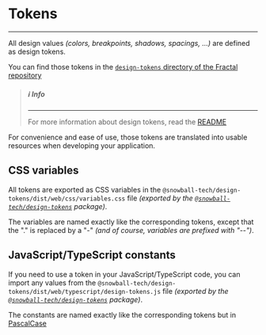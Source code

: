 
<Meta title="Atoms/Tokens" />

# Tokens

---

All design values _(colors, breakpoints, shadows, spacings, ...)_ are defined as
design tokens.

You can find those tokens in the
[`design-tokens` directory of the Fractal repository](https://github.com/snowball-tech/fractal/tree/main/packages/design-tokens)

> ##### ℹ️ Info
>
> ---
>
> For more information about design tokens, read the
> [README](https://github.com/snowball-tech/fractal/blob/main/packages/design-tokens/README.md)

For convenience and ease of use, those tokens are translated into usable
resources when developing your application.

## CSS variables

All tokens are exported as CSS variables in the
`@snowball-tech/design-tokens/dist/web/css/variables.css` file
_(exported by the
[`@snowball-tech/design-tokens`](https://www.npmjs.com/package/@snowball-tech/design-tokens)
package)_.

The variables are named exactly like the corresponding tokens, except that the
"." is replaced by a "-" _(and of course, variables are prefixed with "--")_.

## JavaScript/TypeScript constants

If you need to use a token in your JavaScript/TypeScript code, you can import
any values from the
`@snowball-tech/design-tokens/dist/web/typescript/design-tokens.js` file
_(exported by the
[`@snowball-tech/design-tokens`](https://www.npmjs.com/package/@snowball-tech/design-tokens)
package)_.

The constants are named exactly like the corresponding tokens but in
[PascalCase](https://techterms.com/definition/pascalcase)
